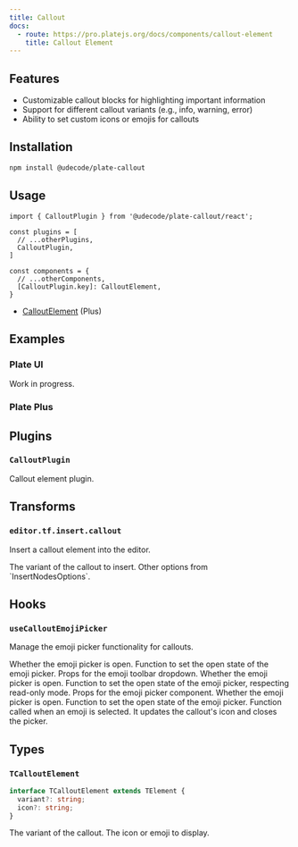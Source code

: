 ```yaml
---
title: Callout
docs:
  - route: https://pro.platejs.org/docs/components/callout-element
    title: Callout Element
---
```


<PackageInfo>

## Features

- Customizable callout blocks for highlighting important information
- Support for different callout variants (e.g., info, warning, error)
- Ability to set custom icons or emojis for callouts

</PackageInfo>

## Installation

```bash
npm install @udecode/plate-callout
```

## Usage

```tsx
import { CalloutPlugin } from '@udecode/plate-callout/react';
```

```tsx
const plugins = [
  // ...otherPlugins,
  CalloutPlugin,
]
```

```tsx
const components = {
  // ...otherComponents,
  [CalloutPlugin.key]: CalloutElement,
}
```

- [CalloutElement](https://pro.platejs.org/docs/components/callout-element) (Plus)

## Examples

### Plate UI

Work in progress.

### Plate Plus

<ComponentPreviewPro name="callout-pro" />

## Plugins

### `CalloutPlugin`

Callout element plugin.

## Transforms

### `editor.tf.insert.callout`

Insert a callout element into the editor.

<API name="callout">
<APIOptions type="object">
  <APIItem name="variant" type="string" optional>
    The variant of the callout to insert.
  </APIItem>
  <APIItem name="...InsertNodesOptions" type="InsertNodesOptions<V>">
    Other options from `InsertNodesOptions`.
  </APIItem>
</APIOptions>
</API>

## Hooks

### `useCalloutEmojiPicker`

Manage the emoji picker functionality for callouts.

<API name="useCalloutEmojiPicker">
<APIOptions type="UseCalloutEmojiPickerOptions">
  <APIItem name="isOpen" type="boolean">
    Whether the emoji picker is open.
  </APIItem>
  <APIItem name="setIsOpen" type="(isOpen: boolean) => void">
    Function to set the open state of the emoji picker.
  </APIItem>
</APIOptions>

<APIReturns type="object">
  <APIItem name="emojiToolbarDropdownProps" type="object">
    Props for the emoji toolbar dropdown.
    <APISubList>
      <APISubListItem parent="emojiToolbarDropdownProps" name="isOpen" type="boolean">
        Whether the emoji picker is open.
      </APISubListItem>
      <APISubListItem parent="emojiToolbarDropdownProps" name="setIsOpen" type="(v: boolean) => void">
        Function to set the open state of the emoji picker, respecting read-only mode.
      </APISubListItem>
    </APISubList>
  </APIItem>
  <APIItem name="props" type="object">
    Props for the emoji picker component.
    <APISubList>
      <APISubListItem parent="props" name="isOpen" type="boolean">
        Whether the emoji picker is open.
      </APISubListItem>
      <APISubListItem parent="props" name="setIsOpen" type="(isOpen: boolean) => void">
        Function to set the open state of the emoji picker.
      </APISubListItem>
      <APISubListItem parent="props" name="onSelectEmoji" type="(options: { emojiValue?: any; icon?: any }) => void">
        Function called when an emoji is selected. It updates the callout's icon and closes the picker.
      </APISubListItem>
    </APISubList>
  </APIItem>
</APIReturns>
</API>

## Types

### `TCalloutElement`

```typescript
interface TCalloutElement extends TElement {
  variant?: string;
  icon?: string;
}
```

<API name="TCalloutElement">
<APIAttributes>
  <APIItem name="variant" type="string" optional>
    The variant of the callout.
  </APIItem>
  <APIItem name="icon" type="string" optional>
    The icon or emoji to display.
  </APIItem>
</APIAttributes>
</API>

